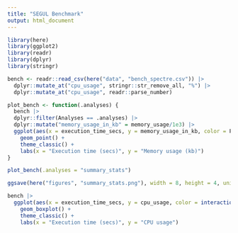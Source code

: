 ---
title: "SEGUL Benchmark"
output: html_document
---

```{r}
library(here)
library(ggplot2)
library(readr)
library(dplyr)
library(stringr)
```


```{r}
bench <- readr::read_csv(here("data", "bench_spectre.csv")) |>
  dplyr::mutate_at("cpu_usage", stringr::str_remove_all, "%") |>
  dplyr::mutate_at("cpu_usage", readr::parse_number)

```

```{r}
plot_bench <- function(.analyses) {
  bench |>
  dplyr::filter(Analyses == .analyses) |>
  dplyr::mutate("memory_usage_in_kb" = memory_usage/1e3) |>
  ggplot(aes(x = execution_time_secs, y = memory_usage_in_kb, color = Programs)) +
    geom_point() +
    theme_classic() +
    labs(x = "Execution time (secs)", y = "Memory usage (kb)")
}

plot_bench(.analyses = "summary_stats")

ggsave(here("figures", "summary_stats.png"), width = 8, height = 4, units = "in")
```

```{r}
bench |>
  ggplot(aes(x = execution_time_secs, y = cpu_usage, color = interaction(Analyses, Programs))) +
    geom_boxplot() +
    theme_classic() +
    labs(x = "Execution time (secs)", y = "CPU usage")
```

